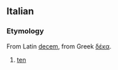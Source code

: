 ==Italian==
===Etymology===
From Latin [[decem]], from Greek [[δέκα]].

#[[ten]]

<!-- Do not put translations on this page.  Put them on the English page "ten" -->